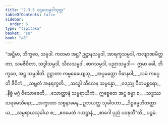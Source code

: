 ```yaml
---
title: "2.3.5 ပဌမသမ္ပဒါသုတ္တ"
tableOfContents: false
sidebar:
  order: 6
type: "tipitaka"
basket: "su"
book: "a8"
---
```



<DynamicBreadcrumb />

<Division number="75" book="a8">

<Paragraph number="745" book="a8">
“အဋ္ဌိမာ, ဘိက္ခဝေ, သမ္ပဒါ. ကတမာ အဋ္ဌ? ဥဋ္ဌာနသမ္ပဒါ, အာရက္ခသမ္ပဒါ, ကလျာဏမိတ္တတာ, သမဇီဝိတာ, သဒ္ဓါသမ္ပဒါ, သီလသမ္ပဒါ, စာဂသမ္ပဒါ, ပညာသမ္ပဒါ—  ဣမာ ခေါ, ဘိက္ခဝေ, အဋ္ဌ သမ္ပဒါတိ.
</Paragraph>

<Paragraph number="746" type="verses" book="a8">
ဥဋ္ဌာတာ ကမ္မဓေယျေသု,_  
_အပ္ပမတ္တော ဝိဓာနဝါ;_  
_သမံ ကပ္ပေတိ ဇီဝိကံ,_  
_သမ္ဘတံ အနုရက္ခတိ._  

</Paragraph>

<Paragraph number="747" type="verses" book="a8">
_သဒ္ဓေါ သီလေန သမ္ပန္နော,_  
_ဝဒညူ ဝီတမစ္ဆရော;_  
_နိစ္စံ မဂ္ဂံ ဝိသောဓေတိ,_  
_သောတ္ထာနံ သမ္ပရာယိကံ._  

</Paragraph>

<Paragraph number="748" book="a8">
ဣစ္စေတေ အဋ္ဌ ဓမ္မာ စ,_  
_သဒ္ဓဿ ဃရမေသိနော;_  
_အက္ခာတာ သစ္စနာမေန,_  
ဥဘယတ္ထ သုခါဝဟာ._  

</Paragraph>

<Paragraph number="749" type="verses" book="a8">
_ဒိဋ္ဌဓမ္မဟိတတ္ထာယ,_  
_သမ္ပရာယသုခါယ စ;_  
_ဧဝမေတံ ဂဟဋ္ဌာနံ,_  
_စာဂေါ ပုညံ ပဝဍ္ဎတီ”တိ._  


</Paragraph>
</Division>

<Paragraph number="750" type="center" book="a8">
ပဉ္စမံ.
</Paragraph>